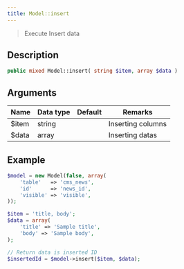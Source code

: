 ```yaml
---
title: Model::insert
---
```


> Execute Insert data


## Description

```php
public mixed Model::insert( string $item, array $data )
```


## Arguments

| Name  | Data type | Default | Remarks           |
| ----- | --------- | ------- | ----------------- |
| $item | string    |         | Inserting columns |
| $data | array     |         | Inserting datas   |


## Example

```php title="Controller"
$model = new Model(false, array(
    'table'   => 'cms_news',
    'id'      => 'news_id',
    'visible' => 'visible',
));

$item = 'title, body';
$data = array(
    'title' => 'Sample title',
    'body' => 'Sample body',
);

// Return data is inserted ID
$insertedId = $model->insert($item, $data);
```